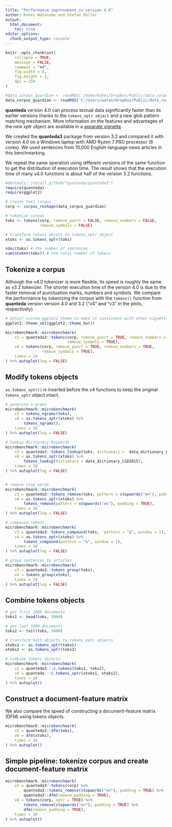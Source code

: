 ```yaml
---
title: "Performance improvement in version 4.0"
author: Kohei Watanabe and Stefan Müller
output:  
  html_document:
    toc: true
editor_options: 
  chunk_output_type: console
---
```


```r
knitr::opts_chunk$set(
    collapse = TRUE,
    message = FALSE,
    comment = "##",
    fig.width = 8, 
    fig.height = 2, 
    dpi = 150
)
```

```r
#data_corpus_guardian <- readRDS('/home/kohei/Dropbox/Public/data_corpus_guardian2016-10k.rds') 
data_corpus_guardian <- readRDS('C:/Users/watan/Dropbox/Public/data_corpus_guardian2016-10k.rds')
```

**quanteda** version 4.0 can process textual data significantly faster than its earlier versions thanks to the `tokens_xptr object` and a new glob pattern matching mechanism. More information on the features and advantages of the new xptr object are available in a [separate vignette](./articles/tokens.html).

We created the **quanteda3** package from version 3.2 and compared it with version 4.0 on a Windows laptop with AMD Ryzen 7 PRO processor (8 cores). We used sentences from 10,000 English-language news articles in this benchmarking.

We repeat the same operation using different versions of the same function to get the distribution of execution time. The result shows that the execution time of many v4.0 functions is about half of the version 3.2 functions.

```r
#devtools::install_github("quanteda/quanteda3")
require(quanteda)
require(ggplot2)

# create text corpus
corp <- corpus_reshape(data_corpus_guardian)

# tokenize corpus
toks <- tokens(corp, remove_punct = FALSE, remove_numbers = FALSE, 
               remove_symbols = FALSE)

# transform tokens object to tokens_xptr object
xtoks <- as.tokens_xptr(toks)

ndoc(toks) # the number of sentences
sum(ntoken(toks)) # the total number of tokens
```

## Tokenize a corpus

Although the v4.0 tokenizer is more flexible, its speed is roughly the same as v3.2 tokenizer. The shorter execution time of the version 4.0 is due to the faster removal of punctuation marks, numbers and symbols. We compare the performance by tokenizing the corpus with the `tokens()` function from **quanteda** version version 4.0 and 3.2 ("v4" and "v3" in the plots, respectively). 


```r
# adjust custom ggplot2 theme to make it consistent with other vignettes
ggplot2::theme_set(ggplot2::theme_bw())
```

```r
microbenchmark::microbenchmark(
    v3 = quanteda3::tokens(corp, remove_punct = TRUE, remove_numbers = TRUE, 
                           remove_symbols = TRUE),
    v4 = tokens(corp, remove_punct = TRUE, remove_numbers = TRUE, 
                remove_symbols = TRUE),
    times = 10
) %>% autoplot(log = FALSE)
```

## Modify tokens objects

`as.tokens_xptr()` is inserted before the v4 functions to keep the original `tokens_xptr` object intact.

```r
# generate n-grams
microbenchmark::microbenchmark(
    v3 = tokens_ngrams(toks),
    v4 = as.tokens_xptr(xtoks) %>% 
        tokens_ngrams(),
    times = 10
) %>% autoplot(log = FALSE)

# lookup dictionary keywords
microbenchmark::microbenchmark(
    v3 = quanteda3::tokens_lookup(toks, dictionary =  data_dictionary_LSD2015),
    v4 = as.tokens_xptr(xtoks) %>% 
        tokens_lookup(dictionary = data_dictionary_LSD2015),
    times = 10
) %>% autoplot(log = FALSE)


# remove stop words
microbenchmark::microbenchmark(
    v3 = quanteda3::tokens_remove(toks, pattern = stopwords("en"), padding = TRUE),
    v4 = as.tokens_xptr(xtoks) %>% 
        tokens_remove(pattern = stopwords("en"), padding = TRUE),
    times = 10
) %>% autoplot(log = FALSE)

# compound tokens
microbenchmark::microbenchmark(
    v3 = quanteda3::tokens_compound(toks,  pattern = "&", window = 1),
    v4 = as.tokens_xptr(xtoks) %>% 
        tokens_compound(pattern = "&", window = 1),
    times = 10
) %>% autoplot(log = FALSE)

# group sentences to articles
microbenchmark::microbenchmark(
    v3 = quanteda3::tokens_group(toks),
    v4 = tokens_group(xtoks),
    times = 10
) %>% autoplot(log = FALSE)
```

## Combine tokens objects

```r
# get first 5000 documents
toks1 <- head(toks, 5000)

# get last 5000 documents
toks2 <- tail(toks, 5000)

# transform both objects to tokens_xptr objects
xtoks1 <- as.tokens_xptr(toks1)
xtoks2 <- as.tokens_xptr(toks2)

# combine tokens objects
microbenchmark::microbenchmark(
    v3 = quanteda3:::c.tokens(toks1, toks2),
    v4 = quanteda:::c.tokens_xptr(xtoks1, xtoks2),
    times = 10
) %>% autoplot()
```

## Construct a document-feature matrix

We also compare the speed of constructing a document-feature matrix (DFM) using tokens objects.

```r
microbenchmark::microbenchmark(
    v3 = quanteda3::dfm(toks),
    v4 = dfm(xtoks),
    times = 10
) %>% autoplot()
```

## Simple pipeline: tokenize corpus and create document-feature matrix

```r
microbenchmark::microbenchmark(
    v3 = quanteda3::tokens(corp) %>% 
        quanteda3::tokens_remove(stopwords("en"), padding = TRUE) %>% 
        quanteda3::dfm(remove_padding = TRUE),
    v4 = tokens(corp, xptr = TRUE) %>% 
        tokens_remove(stopwords("en"), padding = TRUE) %>% 
        dfm(remove_padding = TRUE),
    times = 10
) %>% autoplot()
```

